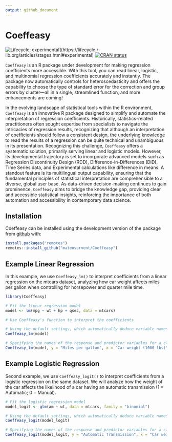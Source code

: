 ```yaml
---
output: github_document
---
```


<!-- README.md is generated from README.Rmd. Please edit that file -->

# Coeffeasy

<!-- badges: start -->
![Lifecycle: experimental](https://img.shields.io/badge/lifecycle-experimental-orange.svg)](https://lifecycle.r-lib.org/articles/stages.html#experimental)
[![CRAN status](https://www.r-pkg.org/badges/version/Coeffeasy)](https://CRAN.R-project.org/package=Coeffeasy)
<!-- badges: end -->

`Coeffeasy` is an R package under development for making regression coefficients more accessible. With this tool, you can read linear, logistic, and multinomial regression coefficients accurately and instantly. The package now automatically controls for heteroscedasticity and offers the capability to choose the type of standard error for the correction and group errors by cluster—all in a single, streamlined function, and more enhancements are coming!

In the evolving landscape of statistical tools within the R environment, `Coeffeasy` is an innovative R package designed to simplify and automate the interpretation of regression coefficients. Historically, statistics-related practitioners often sought expertise from specialists to navigate the intricacies of regression results, recognizing that although an interpretation of coefficients should follow a consistent design, the underlying knowledge to read the results of a regression can be quite technical and unambiguous in its presentation. Recognizing this challenge, `Coeffeasy` offers a systematic solution, primarily serving linear and logistic models. However, its developmental trajectory is set to incorporate advanced models such as Regression Discontinuity Design (RDD), Difference-in-Differences (DiD), Time Series data, and Experimental calculations like difference in means. A standout feature is its multilingual output capability, ensuring that the fundamental principles of statistical interpretation are comprehensible to a diverse, global user base. As data-driven decision-making continues to gain prominence, `Coeffeasy` aims to bridge the knowledge gap, providing clear and accessible statistical insights, reinforcing the importance of both automation and accessibility in contemporary data science.


## Installation

Coeffeasy can be installed using the development version of the package from [github](https://github.com/your_github_username/Coeffeasy) with:


``` r
install.packages("remotes")
remotes::install_github("mateoservent/Coeffeasy")

```

## Example Linear Regression

In this example, we use `Coeffeasy_lm()` to interpret coefficients from a linear regression on the mtcars dataset, analyzing how car weight affects miles per gallon when controlling for horsepower and quarter mile time.

``` r
library(Coeffeasy)

# Fit the linear regression model
model <- lm(mpg ~ wt + hp + qsec, data = mtcars)

# Use Coeffeasy's function to interpret the coefficients

# Using the default settings, which automatically deduce variable names and use an alpha of 0.05
Coeffeasy_lm(model) 

# Specifying the names of the response and predictor variables for a clearer interpretation, adjusting the significance level, and selecting a longer, more descriptive result
Coeffeasy_lm(model, y = "Miles per gallon", x = "Car weight (1000 lbs)", alpha = 0.01, short = F) 

```
## Example Logistic Regression

Second example, we use `Coeffeasy_logit()` to interpret coefficients from a logistic regression on the same dataset. We will analyze how the weight of the car affects the likelihood of a car having an automatic transmission (1 = Automatic; 0 = Manual).

``` r
# Fit the logistic regression model
model_logit <- glm(am ~ wt, data = mtcars, family = "binomial")

# Using the default settings, which automatically deduce variable names and use an alpha of 0.05
Coeffeasy_logit(model_logit) 

# Specifying the names of the response and predictor variables for a clearer interpretation, and adjusting the significance level
Coeffeasy_logit(model_logit, y = "Automatic Transmission", x = "Car weight (1000 lbs)", alpha = 0.01) 
```
